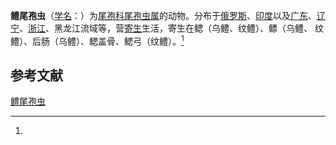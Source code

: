 {{Speciesbox
| name = 鳢尾孢虫
| status = 
| status_system = 
| image = 
| genus = Henneguya
| species = ophiocephali
| authority = (Chakrawarty, 1939)<ref name='id9667'>{{cite web| url =http://www.bioinfo.cn/db05/BjdwSpecies.php?action=view&id=9667| title =鳢尾孢虫| work =《中国动物物种编目数据库》| publisher =中国科学院微生物研究所| author =中国科学院动物研究所| accessdate =2009-04-16| deadurl =yes| archiveurl =https://web.archive.org/web/20160305002103/http://www.bioinfo.cn/db05/BjdwSpecies.php?action=view&id=9667| archivedate =2016-03-05}}</ref>
}}

'''鳢尾孢虫'''（[[学名|学名]]：{{lang|la|''Henneguya ophiocephali''}}）为[[尾孢科|尾孢科]][[尾孢虫属|尾孢虫属]]的动物。分布于[[俄罗斯|俄罗斯]]、[[印度|印度]]以及[[广东|广东]]、[[辽宁|辽宁]]、[[浙江|浙江]]、黑龙江流域等，营[[寄生|寄生]]生活，寄生在鳃（乌鳢、纹鳢）、鳔（乌鳢、 纹鳢）、后肠（乌鳢）、鳃盖骨、鳃弓（纹鳢）。<ref name='id9667'/>

== 参考文献 ==
{{reflist}}

{{Wikispecies|Henneguya ophiocephali}}

[[Category:尾孢虫属|鳢尾孢虫]]


{{Cnidarian-stub}}
